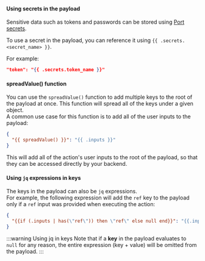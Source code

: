 #### Using secrets in the payload

Sensitive data such as tokens and passwords can be stored using [Port secrets](/sso-rbac/port-secrets/).

To use a secret in the payload, you can reference it using `{{ .secrets.<secret_name> }}`.

For example:

```json
"token": "{{ .secrets.token_name }}"
```

#### spreadValue() function

You can use the `spreadValue()` function to add multiple keys to the root of the payload at once. This function will spread all of the keys under a given object.  
A common use case for this function is to add all of the user inputs to the payload:

```json showLineNumbers
{
  "{{ spreadValue() }}": "{{ .inputs }}"
}
```

This will add all of the action's user inputs to the root of the payload, so that they can be accessed directly by your backend.

#### Using `jq` expressions in keys

The keys in the payload can also be `jq` expressions.  
For example, the following expression will add the `ref` key to the payload only if a `ref` input was provided when executing the action:

```json
{
  "{{if (.inputs | has(\"ref\")) then \"ref\" else null end}}": "{{.inputs.ref}}"
}
```

:::warning Using jq in keys
Note that if a **key** in the payload evaluates to `null` for any reason, the entire expression (key + value) will be omitted from the payload.
:::


